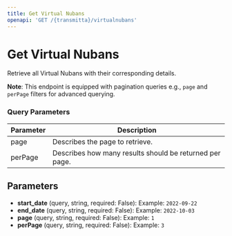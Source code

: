 ```yaml
---
title: Get Virtual Nubans
openapi: 'GET /{transmitta}/virtualnubans'
---
```


# Get Virtual Nubans

Retrieve all Virtual Nubans with their corresponding details.

**Note**: This endpoint is equipped with pagination queries e.g., `page` and `perPage` filters for advanced querying.

### Query Parameters

| **Parameter** | **Description** |
| --- | --- |
| page | Describes the page to retrieve. |
| perPage | Describes how many results should be returned per page. |

## Parameters

- **start_date** (query, string, required: False): Example: `2022-09-22`
- **end_date** (query, string, required: False): Example: `2022-10-03`
- **page** (query, string, required: False): Example: `1`
- **perPage** (query, string, required: False): Example: `3`

